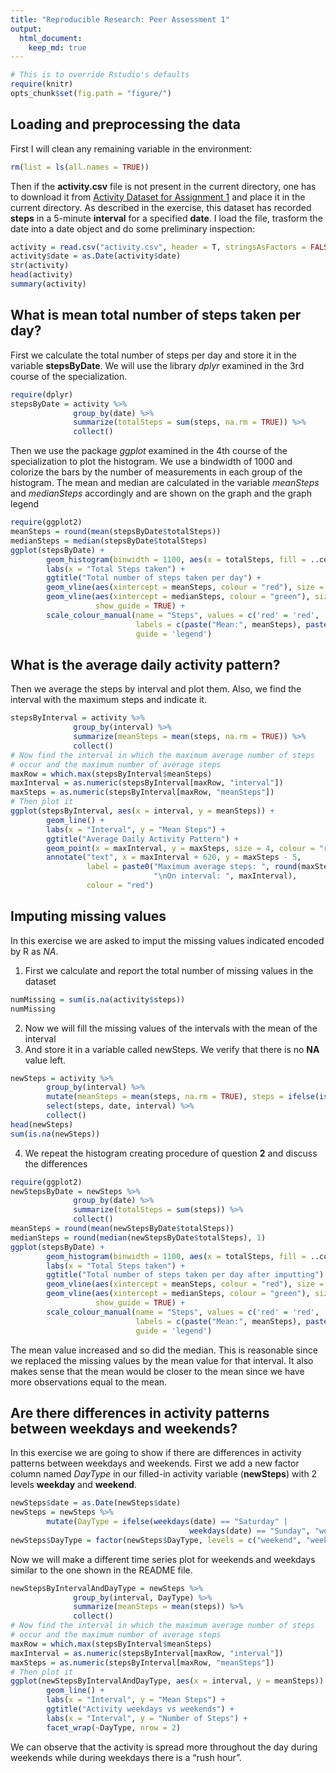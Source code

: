 ```yaml
---
title: "Reproducible Research: Peer Assessment 1"
output: 
  html_document:
    keep_md: true
---
```


```r
# This is to override Rstudio's defaults
require(knitr)
opts_chunk$set(fig.path = "figure/")
```

## Loading and preprocessing the data

First I will clean any remaining variable in the environment:
```r
rm(list = ls(all.names = TRUE))
```
Then if the **activity.csv** file is not present in the current directory, one has to download it from [Activity Dataset for Assignment 1](https://d396qusza40orc.cloudfront.net/repdata%2Fdata%2Factivity.zip) and place it in the current directory.
As described in the exercise, this dataset has recorded **steps** in a 5-minute **interval** for a specified **date**.
I load the file, trasform the date into a date object and do some preliminary inspection:
```r
activity = read.csv("activity.csv", header = T, stringsAsFactors = FALSE)
activity$date = as.Date(activity$date)
str(activity)
head(activity)
summary(activity)
```


## What is mean total number of steps taken per day?

First we calculate the total number of steps per day and store it in the variable **stepsByDate**. We will use the library *dplyr* examined in the 3rd course of the specialization.
```r
require(dplyr)
stepsByDate = activity %>% 
              group_by(date) %>% 
              summarize(totalSteps = sum(steps, na.rm = TRUE)) %>% 
              collect()
```
Then we use the package *ggplot* examined in the 4th course of the specialization to plot the histogram.
We use a bindwidth of 1000 and colorize the bars by the number of measurements in each group of the histogram.
The mean and median are calculated in the variable *meanSteps* and *medianSteps* accordingly and are shown on the graph and the graph legend
```r
require(ggplot2)
meanSteps = round(mean(stepsByDate$totalSteps))
medianSteps = median(stepsByDate$totalSteps)
ggplot(stepsByDate) + 
        geom_histogram(binwidth = 1100, aes(x = totalSteps, fill = ..count..)) + 
        labs(x = "Total Steps taken") + 
        ggtitle("Total number of steps taken per day") + 
        geom_vline(aes(xintercept = meanSteps, colour = "red"), size = 2, linetype = "longdash") + 
        geom_vline(aes(xintercept = medianSteps, colour = "green"), size = 2, linetype = "longdash", 
                   show_guide = TRUE) + 
        scale_colour_manual(name = "Steps", values = c('red' = 'red', 'green' = 'green'), 
                            labels = c(paste("Mean:", meanSteps), paste("Median:", medianSteps)), 
                            guide = 'legend')
```

## What is the average daily activity pattern?

Then we average the steps by interval and plot them.
Also, we find the interval with the maximum steps and indicate it.

```r
stepsByInterval = activity %>% 
              group_by(interval) %>% 
              summarize(meanSteps = mean(steps, na.rm = TRUE)) %>% 
              collect()
# Now find the interval in which the maximum average number of steps 
# occur and the maximum number of average steps
maxRow = which.max(stepsByInterval$meanSteps)
maxInterval = as.numeric(stepsByInterval[maxRow, "interval"])
maxSteps = as.numeric(stepsByInterval[maxRow, "meanSteps"])
# Then plot it
ggplot(stepsByInterval, aes(x = interval, y = meanSteps)) + 
        geom_line() + 
        labs(x = "Interval", y = "Mean Steps") + 
        ggtitle("Average Daily Activity Pattern") + 
        geom_point(x = maxInterval, y = maxSteps, size = 4, colour = "red") + 
        annotate("text", x = maxInterval + 620, y = maxSteps - 5, 
                 label = paste0("Maximum average steps: ", round(maxSteps, 1), 
                                "\nOn interval: ", maxInterval), 
                 colour = "red") 
```

## Imputing missing values

In this exercise we are asked to imput the missing values indicated encoded by R as *NA*.

1. First we calculate and report the total number of missing values in the dataset
```r
numMissing = sum(is.na(activity$steps))
numMissing
```
2. Now we will fill the missing values of the intervals with the mean of the interval
3. And store it in a variable called newSteps. We verify that there is no **NA** value left.
```r
newSteps = activity %>% 
        group_by(interval) %>% 
        mutate(meanSteps = mean(steps, na.rm = TRUE), steps = ifelse(is.na(steps), meanSteps, steps)) %>% 
        select(steps, date, interval) %>% 
        collect()
head(newSteps)
sum(is.na(newSteps))
```

4. We repeat the histogram creating procedure of question **2** and discuss the differences

```r
require(ggplot2)
newStepsByDate = newSteps %>% 
              group_by(date) %>% 
              summarize(totalSteps = sum(steps)) %>% 
              collect()
meanSteps = round(mean(newStepsByDate$totalSteps))
medianSteps = round(median(newStepsByDate$totalSteps), 1)
ggplot(stepsByDate) + 
        geom_histogram(binwidth = 1100, aes(x = totalSteps, fill = ..count..)) + 
        labs(x = "Total Steps taken") + 
        ggtitle("Total number of steps taken per day after imputting") + 
        geom_vline(aes(xintercept = meanSteps, colour = "red"), size = 2) + 
        geom_vline(aes(xintercept = medianSteps, colour = "green"), size = 2, linetype = "longdash", 
                   show_guide = TRUE) + 
        scale_colour_manual(name = "Steps", values = c('red' = 'red', 'green' = 'green'), 
                            labels = c(paste("Mean:", meanSteps), paste("Median:", medianSteps)), 
                            guide = 'legend')
```

The mean value increased and so did the median. This is reasonable since we replaced the missing values by the mean value for that interval. It also makes sense that the mean would be closer to the mean since we have more observations equal to the mean.

## Are there differences in activity patterns between weekdays and weekends?

In this exercise we are going to show if there are differences in activity patterns between weekdays and weekends.
First we add a new factor column named *DayType* in our filled-in activity variable (**newSteps**) with 2 levels **weekday** and **weekend**.
```r
newSteps$date = as.Date(newSteps$date)
newSteps = newSteps %>% 
        mutate(DayType = ifelse(weekdays(date) == "Saturday" | 
                                        weekdays(date) == "Sunday", "weekend", "weekday")) 
newSteps$DayType = factor(newSteps$DayType, levels = c("weekend", "weekday"))
```

Now we will make a different time series plot for weekends and weekdays similar to the one shown in the README file.
```r
newStepsByIntervalAndDayType = newSteps %>% 
              group_by(interval, DayType) %>% 
              summarize(meanSteps = mean(steps)) %>% 
              collect()
# Now find the interval in which the maximum average number of steps 
# occur and the maximum number of average steps
maxRow = which.max(stepsByInterval$meanSteps)
maxInterval = as.numeric(stepsByInterval[maxRow, "interval"])
maxSteps = as.numeric(stepsByInterval[maxRow, "meanSteps"])
# Then plot it
ggplot(newStepsByIntervalAndDayType, aes(x = interval, y = meanSteps)) + 
        geom_line() + 
        labs(x = "Interval", y = "Mean Steps") + 
        ggtitle("Activity weekdays vs weekends") + 
        labs(x = "Interval", y = "Number of Steps") +
        facet_wrap(~DayType, nrow = 2)
```

We can observe that the activity is spread more throughout the day during weekends while during weekdays there is a "rush hour".

